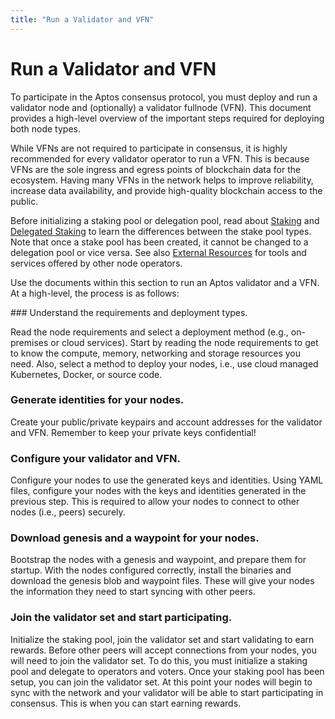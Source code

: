 ```yaml
---
title: "Run a Validator and VFN"
---
```



# Run a Validator and VFN

To participate in the Aptos consensus protocol, you must deploy and run a validator node and (optionally) a validator
fullnode (VFN). This document provides a high-level overview of the important steps required for deploying both node types.

<Callout type="info">
While VFNs are not required to participate in consensus, it is highly recommended for every validator operator to run a VFN.
This is because VFNs are the sole ingress and egress points of blockchain data for the ecosystem. Having many VFNs
in the network helps to improve reliability, increase data availability, and provide high-quality blockchain access to the public.
</Callout>

Before initializing a staking pool or delegation pool, read about [Staking](../blockchain/staking.mdx) and
[Delegated Staking](../blockchain/delegated-staking.mdx) to learn the
differences between the stake pool types. Note that once a stake pool has been created, it cannot be changed to a delegation pool
or vice versa. See also [External Resources](../../community/external-resources.md) for tools and services offered by other node operators.

Use the documents within this section to run an Aptos validator and a VFN. At a high-level, the process is as follows:

<Steps>
### Understand the requirements and deployment types.

Read the node requirements and select a deployment method (e.g., on-premises or cloud services).
Start by reading the node requirements to get to know the compute, memory, networking and storage resources you need.
Also, select a method to deploy your nodes, i.e., use cloud managed Kubernetes, Docker, or source code.

### Generate identities for your nodes.

Create your public/private keypairs and account addresses for the validator and VFN.
Remember to keep your private keys confidential!

### Configure your validator and VFN.

Configure your nodes to use the generated keys and identities.
Using YAML files, configure your nodes with the keys and identities generated in the previous step.
This is required to allow your nodes to connect to other nodes (i.e., peers) securely.

### Download genesis and a waypoint for your nodes.

Bootstrap the nodes with a genesis and waypoint, and prepare them for startup.
With the nodes configured correctly, install the binaries and download the genesis blob and waypoint files.
These will give your nodes the information they need to start syncing with other peers.

### Join the validator set and start participating.

Initialize the staking pool, join the validator set and start validating to earn rewards.
Before other peers will accept connections from your nodes, you will need to join the validator set.
To do this, you must initialize a staking pool and delegate to operators and voters.
Once your staking pool has been setup, you can join the validator set.
At this point your nodes will begin to sync with the network and your validator will be able to start participating in consensus.
This is when you can start earning rewards.

</Steps>
